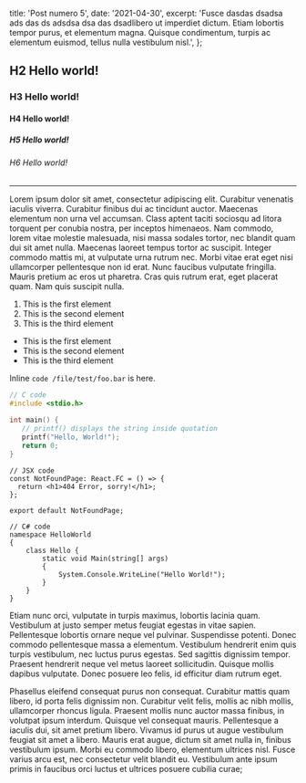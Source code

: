  title: 'Post numero 5',
  date: '2021-04-30',
  excerpt:
    'Fusce dasdas dsadsa ads das  ds adsdsa dsa das dsadlibero ut imperdiet dictum. Etiam lobortis tempor purus, et elementum magna. Quisque condimentum, turpis ac elementum euismod, tellus nulla vestibulum nisl.',
};

## H2 Hello world!

### H3 Hello world!

#### H4 Hello world!

##### H5 Hello world!

###### H6 Hello world!

---

Lorem ipsum dolor sit amet, consectetur adipiscing elit. Curabitur venenatis iaculis viverra. Curabitur finibus dui ac tincidunt auctor. Maecenas elementum non urna vel accumsan. Class aptent taciti sociosqu ad litora torquent per conubia nostra, per inceptos himenaeos. Nam commodo, lorem vitae molestie malesuada, nisi massa sodales tortor, nec blandit quam dui sit amet nulla. Maecenas laoreet tempus tortor ac suscipit. Integer commodo mattis mi, at vulputate urna rutrum nec. Morbi vitae erat eget nisi ullamcorper pellentesque non id erat. Nunc faucibus vulputate fringilla. Mauris pretium ac eros ut pharetra. Cras quis rutrum erat, eget placerat quam. Nam quis suscipit nulla.

1. This is the first element
2. This is the second element
3. This is the third element

- This is the first element
- This is the second element
- This is the third element

Inline `code /file/test/foo.bar` is here.

```C
// C code
#include <stdio.h>

int main() {
   // printf() displays the string inside quotation
   printf("Hello, World!");
   return 0;
}
```

```JSX
// JSX code
const NotFoundPage: React.FC = () => {
  return <h1>404 Error, sorry!</h1>;
};

export default NotFoundPage;
```

```Csharp
// C# code
namespace HelloWorld
{
    class Hello {
        static void Main(string[] args)
        {
            System.Console.WriteLine("Hello World!");
        }
    }
}
```

Etiam nunc orci, vulputate in turpis maximus, lobortis lacinia quam. Vestibulum at justo semper metus feugiat egestas in vitae sapien. Pellentesque lobortis ornare neque vel pulvinar. Suspendisse potenti. Donec commodo pellentesque massa a elementum. Vestibulum hendrerit enim quis turpis vestibulum, nec luctus purus egestas. Sed sagittis dignissim tempor. Praesent hendrerit neque vel metus laoreet sollicitudin. Quisque mollis dapibus vulputate. Donec posuere leo felis, id efficitur diam rutrum eget.

Phasellus eleifend consequat purus non consequat. Curabitur mattis quam libero, id porta felis dignissim non. Curabitur velit felis, mollis ac nibh mollis, ullamcorper rhoncus ligula. Praesent mollis nunc auctor massa finibus, in volutpat ipsum interdum. Quisque vel consequat mauris. Pellentesque a iaculis dui, sit amet pretium libero. Vivamus id purus ut augue vestibulum feugiat sit amet a libero. Mauris erat augue, dictum sit amet nulla in, finibus vestibulum ipsum. Morbi eu commodo libero, elementum ultrices nisl. Fusce varius arcu est, nec consectetur velit blandit eu. Vestibulum ante ipsum primis in faucibus orci luctus et ultrices posuere cubilia curae;

